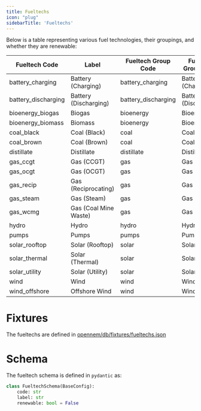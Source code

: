 ```yaml
---
title: Fueltechs
icon: "plug"
sidebarTitle: 'Fueltechs'
---
```


Below is a table representing various fuel technologies, their groupings, and whether they are renewable:

| Fueltech Code         | Label                | Fueltech Group Code  | Fueltech Group Label | Renewable |
|-----------------------|----------------------|----------------------|----------------------|-----------|
| battery_charging      | Battery (Charging)   | battery_charging     | Battery (Charging)   | TRUE      |
| battery_discharging   | Battery (Discharging)| battery_discharging  | Battery (Discharging)| TRUE      |
| bioenergy_biogas      | Biogas               | bioenergy            | Bioenergy            | FALSE     |
| bioenergy_biomass     | Biomass              | bioenergy            | Bioenergy            | FALSE     |
| coal_black            | Coal (Black)         | coal                 | Coal                 | FALSE     |
| coal_brown            | Coal (Brown)         | coal                 | Coal                 | FALSE     |
| distillate            | Distillate           | distillate           | Distillate           | FALSE     |
| gas_ccgt              | Gas (CCGT)           | gas                  | Gas                  | FALSE     |
| gas_ocgt              | Gas (OCGT)           | gas                  | Gas                  | FALSE     |
| gas_recip             | Gas (Reciprocating)  | gas                  | Gas                  | FALSE     |
| gas_steam             | Gas (Steam)          | gas                  | Gas                  | FALSE     |
| gas_wcmg              | Gas (Coal Mine Waste)| gas                  | Gas                  | FALSE     |
| hydro                 | Hydro                | hydro                | Hydro                | TRUE      |
| pumps                 | Pumps                | pumps                | Pumps                | TRUE      |
| solar_rooftop         | Solar (Rooftop)      | solar                | Solar                | TRUE      |
| solar_thermal         | Solar (Thermal)      | solar                | Solar                | TRUE      |
| solar_utility         | Solar (Utility)      | solar                | Solar                | TRUE      |
| wind                  | Wind                 | wind                 | Wind                 | TRUE      |
| wind_offshore         | Offshore Wind        | wind                 | Wind                 | TRUE      |

# Fixtures

The fueltechs are defined in [opennem/db/fixtures/fueltechs.json](https://github.com/opennem/opennem/blob/master/opennem/db/fixtures/fueltechs.json)

# Schema

The fueltech schema is defined in `pydantic` as:

```python
class FueltechSchema(BaseConfig):
    code: str
    label: str
    renewable: bool = False
```
